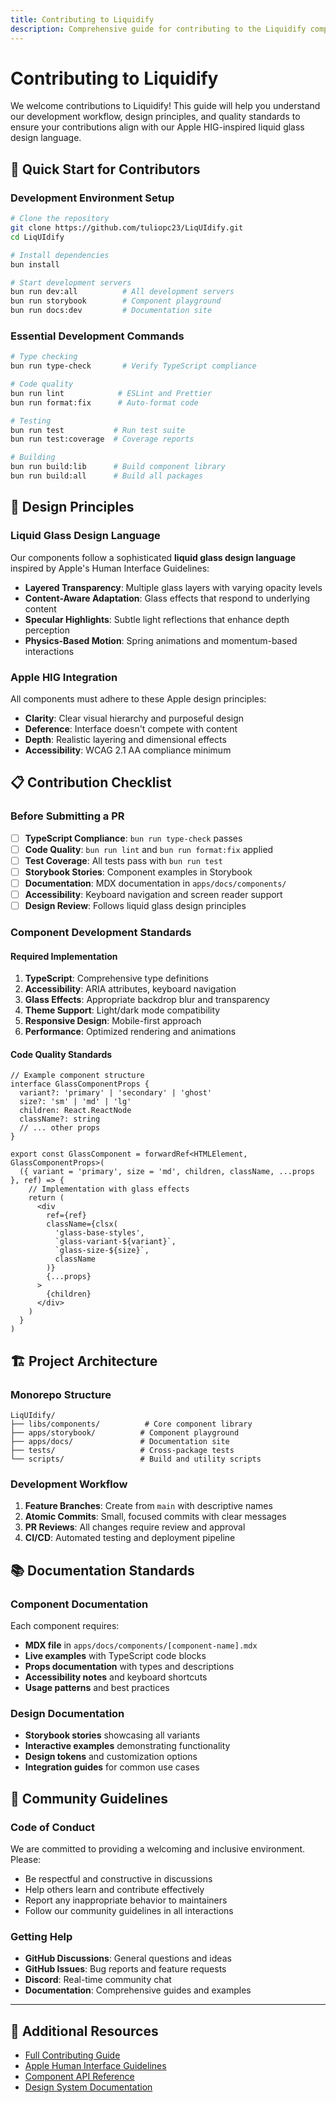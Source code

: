 ```yaml
---
title: Contributing to Liquidify
description: Comprehensive guide for contributing to the Liquidify component library - development workflow, design principles, and quality standards
---
```


# Contributing to Liquidify

We welcome contributions to Liquidify! This guide will help you understand our development workflow, design principles, and quality standards to ensure your contributions align with our Apple HIG-inspired liquid glass design language.

## 🚀 Quick Start for Contributors

### Development Environment Setup

```bash
# Clone the repository
git clone https://github.com/tuliopc23/LiqUIdify.git
cd LiqUIdify

# Install dependencies
bun install

# Start development servers
bun run dev:all          # All development servers
bun run storybook        # Component playground
bun run docs:dev         # Documentation site
```

### Essential Development Commands

```bash
# Type checking
bun run type-check       # Verify TypeScript compliance

# Code quality
bun run lint            # ESLint and Prettier
bun run format:fix      # Auto-format code

# Testing
bun run test           # Run test suite
bun run test:coverage  # Coverage reports

# Building
bun run build:lib      # Build component library
bun run build:all      # Build all packages
```

## 🎨 Design Principles

### Liquid Glass Design Language

Our components follow a sophisticated **liquid glass design language** inspired by Apple's Human Interface Guidelines:

- **Layered Transparency**: Multiple glass layers with varying opacity levels
- **Content-Aware Adaptation**: Glass effects that respond to underlying content
- **Specular Highlights**: Subtle light reflections that enhance depth perception
- **Physics-Based Motion**: Spring animations and momentum-based interactions

### Apple HIG Integration

All components must adhere to these Apple design principles:

- **Clarity**: Clear visual hierarchy and purposeful design
- **Deference**: Interface doesn't compete with content
- **Depth**: Realistic layering and dimensional effects
- **Accessibility**: WCAG 2.1 AA compliance minimum

## 📋 Contribution Checklist

### Before Submitting a PR

- [ ] **TypeScript Compliance**: `bun run type-check` passes
- [ ] **Code Quality**: `bun run lint` and `bun run format:fix` applied
- [ ] **Test Coverage**: All tests pass with `bun run test`
- [ ] **Storybook Stories**: Component examples in Storybook
- [ ] **Documentation**: MDX documentation in `apps/docs/components/`
- [ ] **Accessibility**: Keyboard navigation and screen reader support
- [ ] **Design Review**: Follows liquid glass design principles

### Component Development Standards

#### Required Implementation

1. **TypeScript**: Comprehensive type definitions
2. **Accessibility**: ARIA attributes, keyboard navigation
3. **Glass Effects**: Appropriate backdrop blur and transparency
4. **Theme Support**: Light/dark mode compatibility
5. **Responsive Design**: Mobile-first approach
6. **Performance**: Optimized rendering and animations

#### Code Quality Standards

```tsx
// Example component structure
interface GlassComponentProps {
  variant?: 'primary' | 'secondary' | 'ghost'
  size?: 'sm' | 'md' | 'lg'
  children: React.ReactNode
  className?: string
  // ... other props
}

export const GlassComponent = forwardRef<HTMLElement, GlassComponentProps>(
  ({ variant = 'primary', size = 'md', children, className, ...props }, ref) => {
    // Implementation with glass effects
    return (
      <div
        ref={ref}
        className={clsx(
          'glass-base-styles',
          `glass-variant-${variant}`,
          `glass-size-${size}`,
          className
        )}
        {...props}
      >
        {children}
      </div>
    )
  }
)
```

## 🏗️ Project Architecture

### Monorepo Structure

```
LiqUIdify/
├── libs/components/          # Core component library
├── apps/storybook/          # Component playground
├── apps/docs/               # Documentation site
├── tests/                   # Cross-package tests
└── scripts/                 # Build and utility scripts
```

### Development Workflow

1. **Feature Branches**: Create from `main` with descriptive names
2. **Atomic Commits**: Small, focused commits with clear messages
3. **PR Reviews**: All changes require review and approval
4. **CI/CD**: Automated testing and deployment pipeline

## 📚 Documentation Standards

### Component Documentation

Each component requires:

- **MDX file** in `apps/docs/components/[component-name].mdx`
- **Live examples** with TypeScript code blocks
- **Props documentation** with types and descriptions
- **Accessibility notes** and keyboard shortcuts
- **Usage patterns** and best practices

### Design Documentation

- **Storybook stories** showcasing all variants
- **Interactive examples** demonstrating functionality
- **Design tokens** and customization options
- **Integration guides** for common use cases

## 🤝 Community Guidelines

### Code of Conduct

We are committed to providing a welcoming and inclusive environment. Please:

- Be respectful and constructive in discussions
- Help others learn and contribute effectively
- Report any inappropriate behavior to maintainers
- Follow our community guidelines in all interactions

### Getting Help

- **GitHub Discussions**: General questions and ideas
- **GitHub Issues**: Bug reports and feature requests
- **Discord**: Real-time community chat
- **Documentation**: Comprehensive guides and examples

---

## 📖 Additional Resources

- [Full Contributing Guide](https://github.com/tuliopc23/LiqUIdify/blob/main/CONTRIBUTING.md)
- [Apple Human Interface Guidelines](https://developer.apple.com/design/human-interface-guidelines/)
- [Component API Reference](/api)
- [Design System Documentation](/core-concepts/liquid-glass-system)
